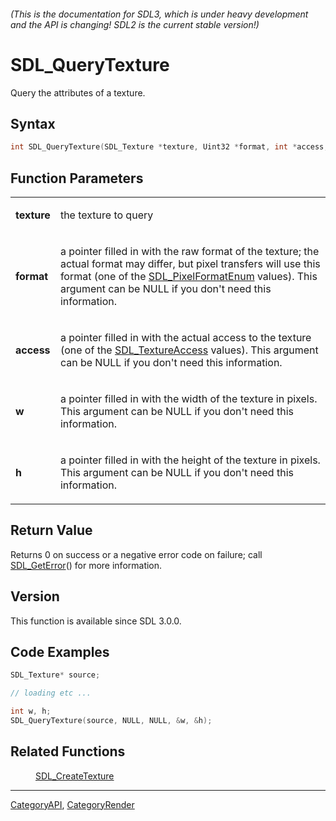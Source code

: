 ====== (This is the documentation for SDL3, which is under heavy development and the API is changing! SDL2 is the current stable version!) ======
= SDL_QueryTexture =

Query the attributes of a texture.

== Syntax ==

<syntaxhighlight lang='c'>
int SDL_QueryTexture(SDL_Texture *texture, Uint32 *format, int *access, int *w, int *h);
</syntaxhighlight>

== Function Parameters ==

{|
|'''texture'''
|the texture to query
|-
|'''format'''
|a pointer filled in with the raw format of the texture; the actual format may differ, but pixel transfers will use this format (one of the [[SDL_PixelFormatEnum]] values). This argument can be NULL if you don't need this information.
|-
|'''access'''
|a pointer filled in with the actual access to the texture (one of the [[SDL_TextureAccess]] values). This argument can be NULL if you don't need this information.
|-
|'''w'''
|a pointer filled in with the width of the texture in pixels. This argument can be NULL if you don't need this information.
|-
|'''h'''
|a pointer filled in with the height of the texture in pixels. This argument can be NULL if you don't need this information.
|}

== Return Value ==

Returns 0 on success or a negative error code on failure; call
[[SDL_GetError]]() for more information.

== Version ==

This function is available since SDL 3.0.0.

== Code Examples ==

<syntaxhighlight lang='c++'>
SDL_Texture* source;

// loading etc ...

int w, h;
SDL_QueryTexture(source, NULL, NULL, &w, &h);

</syntaxhighlight>

== Related Functions ==

:[[SDL_CreateTexture]]

----
[[CategoryAPI]], [[CategoryRender]]


